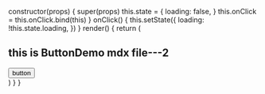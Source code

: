 
constructor(props) {
super(props)
this.state = {
loading: false,
}
this.onClick = this.onClick.bind(this)
}
onClick() {
this.setState({
loading: !this.state.loading,
})
}
render() {
return (

<div>
    <h2>this is ButtonDemo mdx file---2</h2>
    <Button type="primary" loading={this.state.loading} onClick={this.onClick}>
        button
    </Button>
</div>
) } }
